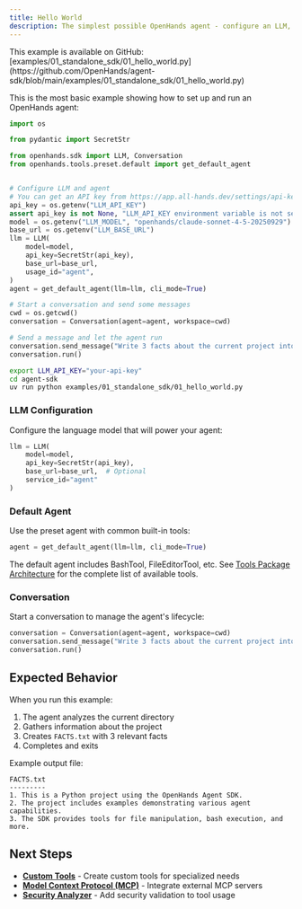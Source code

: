 ```yaml
---
title: Hello World
description: The simplest possible OpenHands agent - configure an LLM, create an agent, and complete a task.
---
```


<Note>
This example is available on GitHub: [examples/01_standalone_sdk/01_hello_world.py](https://github.com/OpenHands/agent-sdk/blob/main/examples/01_standalone_sdk/01_hello_world.py)
</Note>

This is the most basic example showing how to set up and run an OpenHands agent:

```python icon="python" examples/01_standalone_sdk/01_hello_world.py
import os

from pydantic import SecretStr

from openhands.sdk import LLM, Conversation
from openhands.tools.preset.default import get_default_agent


# Configure LLM and agent
# You can get an API key from https://app.all-hands.dev/settings/api-keys
api_key = os.getenv("LLM_API_KEY")
assert api_key is not None, "LLM_API_KEY environment variable is not set."
model = os.getenv("LLM_MODEL", "openhands/claude-sonnet-4-5-20250929")
base_url = os.getenv("LLM_BASE_URL")
llm = LLM(
    model=model,
    api_key=SecretStr(api_key),
    base_url=base_url,
    usage_id="agent",
)
agent = get_default_agent(llm=llm, cli_mode=True)

# Start a conversation and send some messages
cwd = os.getcwd()
conversation = Conversation(agent=agent, workspace=cwd)

# Send a message and let the agent run
conversation.send_message("Write 3 facts about the current project into FACTS.txt.")
conversation.run()
```

```bash Running the Example
export LLM_API_KEY="your-api-key"
cd agent-sdk
uv run python examples/01_standalone_sdk/01_hello_world.py
```

### LLM Configuration
Configure the language model that will power your agent:

```python
llm = LLM(
    model=model,
    api_key=SecretStr(api_key),
    base_url=base_url,  # Optional
    service_id="agent"
)
```

### Default Agent
Use the preset agent with common built-in tools:

```python
agent = get_default_agent(llm=llm, cli_mode=True)
```

The default agent includes BashTool, FileEditorTool, etc. See [Tools Package Architecture](/sdk/arch/tools-package) for the complete list of available tools.

### Conversation
Start a conversation to manage the agent's lifecycle:

```python
conversation = Conversation(agent=agent, workspace=cwd)
conversation.send_message("Write 3 facts about the current project into FACTS.txt.")
conversation.run()
```

## Expected Behavior

When you run this example:
1. The agent analyzes the current directory
2. Gathers information about the project
3. Creates `FACTS.txt` with 3 relevant facts
4. Completes and exits

Example output file:

```text
FACTS.txt
---------
1. This is a Python project using the OpenHands Agent SDK.
2. The project includes examples demonstrating various agent capabilities.
3. The SDK provides tools for file manipulation, bash execution, and more.
```

## Next Steps

- **[Custom Tools](/sdk/guides/custom-tools)** - Create custom tools for specialized needs
- **[Model Context Protocol (MCP)](/sdk/guides/mcp)** - Integrate external MCP servers
- **[Security Analyzer](/sdk/guides/security)** - Add security validation to tool usage
